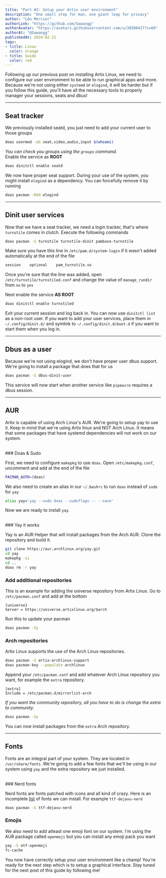 ```yaml
---
title: "Part #2: Setup your Artix user environment"
description: "One small step for man, one giant leap for privacy"
author: "Léo Mercier"
authorLink: "https://github.com/Sawangg"
authorAvatar: "https://avatars.githubusercontent.com/u/38500427?s=60"
authorAt: "@Sawangg"
publishedAt: 2024-02-22
tags: 
- title: Linux
  color: orange
- title: Guide
  color: red
---
```


Following up our previous post on installing Artix Linux, we need to configure our user environment to be able to run graphical apps and more. Because we're not using either `systemd` or `elogind`, it will be harder but if you follow this guide, you'll have all the necessary tools to properly manager your sessions, seats and dbus!

***

## Seat tracker

We previously installed seatd, you just need to add your current user to those groups
```sh
doas usermod -aG seat,video,audio,input $(whoami)
```

_You can check you groups using the `groups` command._
<br />
Enable the service as **ROOT**
```sh
doas dinitctl enable seatd
```

We now have proper seat support. During your use of the system, you might install `elogind` as a dependency. You can forcefully remove it by running
```sh
doas pacman -Rdd elogind
```

***

## Dinit user services

Now that we have a seat tracker, we need a login tracker, that's where `turnstile` comes in clutch. Execute the following commands
```sh
doas pacman -S turnstile turnstile-dinit pambase-turnstile
```

Make sure you have this line in `/etc/pam.d/system-login` if it wasn't added automatically at the end of the file
```sh
session    optional    pam_turnstile.so
```

Once you're sure that the line was added, open `/etc/turnstile/turnstiled.conf` and change the value of `manage_rundir` from `no` to `yes`

Next enable the service **AS ROOT**
```sh
doas dinitctl enable turnstiled
```

Exit your current session and log back in. You can now use `dinitctl list` as a non-root user. If you want to add your user services, place them in `~/.config/dinit.d/` and symlink to `~/.config/dinit.d/boot.d` if you want to start them when you log in.

***

## Dbus as a user

Because we're not using elogind, we don't have proper user dbus support. We're going to install a package that does that for us
```sh
doas pacman -S dbus-dinit-user
```

This service will now start when another service like `pipewire` requires a dbus session.

***

## AUR
Artix is capable of using Arch Linux's AUR. We're going to setup yay to use it. Keep in mind that we're using Artix linux and NOT Arch Linux. It means that some packages that have systemd dependencies will not work on our system.

<br />
### Doas & Sudo

First, we need to configure `makepkg` to use `doas`. Open `/etc/makepkg.conf`, uncomment and add at the end of the file
```sh
PACMAN_AUTH=(doas)
```

We also need to create an alias in our `~/.bashrc` to run `doas` instead of `sudo` for `yay`
```sh
alias yay='yay --sudo doas --sudoflags -- --save'
```

Now we are ready to install `yay`.

<br />
### Yay it works

Yay is an AUR Helper that will install packages from the Arch AUR. Clone the repository and build it.
```sh
git clone https://aur.archlinux.org/yay.git
cd yay
makepkg -si
cd ..
doas rm -r yay
```

### Add additional repositories

This is an example for adding the universe repository from Artix Linux. Go to `/etc/pacman.conf` and add at the bottom
```
[universe]
Server = https://universe.artixlinux.org/$arch
```

Run this to update your pacman
```sh
doas pacman -Sy
```

### Arch repositories

Artix Linux supports the use of the Arch Linux repositories.
```sh
doas pacman -S artix-archlinux-support
doas pacman-key --populate archlinux
```

Append your `/etc/pacman.conf` and add whatever Arch Linux repository you want, for example the `extra` repository. 
```
[extra]
Include = /etc/pacman.d/mirrorlist-arch
```
_If you want the community repository, all you have to do is change the extra to community._
 
```sh
doas pacman -Sy
```

You can now install packages from the `extra` Arch repository.

***

## Fonts

Fonts are an integral part of your system. They are located in `/usr/share/fonts`. We're going to add a few fonts that we'll be using in our system using `yay` and the extra repository we just installed.

<br />
### Nerd fonts

Nerd fonts are fonts patched with icons and all kind of crazy. Here is an incomplete [list](https://archlinux.org/groups/x86_64/nerd-fonts/) of fonts we can install. For example `ttf-dejavu-nerd`
```sh
doas pacman -S ttf-dejavu-nerd
```

### Emojis

We also need to add atleast one emoji font on our system. I'm using the AUR package called `openmoji` but you can install any emoji pack you want
```sh
yay -S otf-openmoji
fc-cache
```

You now have correctly setup your user environment like a champ! You're ready for the next step which is to setup a graphical interface. Stay tuned for the next post of this guide by following me!

